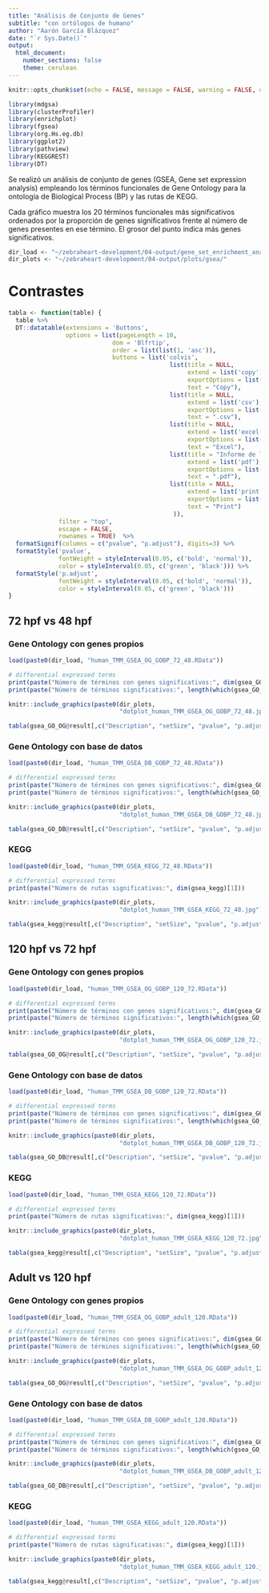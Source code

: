 ```yaml
---
title: "Análisis de Conjunto de Genes"
subtitle: "con ortólogos de humano"
author: "Aarón García Blázquez"
date: "`r Sys.Date()`"
output:
  html_document:
    number_sections: false
    theme: cerulean
---
```


```r
knitr::opts_chunk$set(echo = FALSE, message = FALSE, warning = FALSE, out.width = "100%")
```

```r
library(mdgsa)
library(clusterProfiler)
library(enrichplot)
library(fgsea)
library(org.Hs.eg.db)
library(ggplot2)
library(pathview)
library(KEGGREST)
library(DT)
```

Se realizó un análisis de conjunto de genes (GSEA, Gene set expression analysis) empleando los términos funcionales de Gene Ontology para la ontología de Biological Process (BP) y las rutas de KEGG.

Cada gráfico muestra los 20 términos funcionales más significativos ordenados por la proporción de genes significativos frente al número de genes presentes en ese término. El grosor del punto indica más genes significativos.

```r
dir_load <- "~/zebraheart-development/04-output/gene_set_enrichment_analysis/"
dir_plots <- "~/zebraheart-development/04-output/plots/gsea/"
```

# Contrastes {.tabset}

```r
tabla <- function(table) {
  table %>%
  DT::datatable(extensions = 'Buttons',
                options = list(pageLength = 10,                
                             dom = 'Blfrtip',
                             order = list(list(1, 'asc')),
                             buttons = list('colvis', 
                                             list(title = NULL,
                                                  extend = list('copy'),
                                                  exportOptions = list(columns = ":visible"),
                                                  text = "Copy"),
                                             list(title = NULL,
                                                  extend = list('csv'),
                                                  exportOptions = list(columns = ":visible"),
                                                  text = ".csv"),
                                             list(title = NULL,
                                                  extend = list('excel'),
                                                  exportOptions = list(columns = ":visible"),
                                                  text = "Excel"),
                                             list(title = "Informe de los resultados en formato pdf",
                                                  extend = list('pdf'),
                                                  exportOptions = list(columns = ":visible"),
                                                  text = ".pdf"),
                                             list(title = NULL,
                                                  extend = list('print'),
                                                  exportOptions = list(columns = ":visible"),
                                                  text = "Print")
                                              )),
              filter = "top", 
              escape = FALSE, 
              rownames = TRUE)  %>%
  formatSignif(columns = c("pvalue", "p.adjust"), digits=3) %>%
  formatStyle('pvalue', 
              fontWeight = styleInterval(0.05, c('bold', 'normal')), 
              color = styleInterval(0.05, c('green', 'black'))) %>%
  formatStyle('p.adjust', 
              fontWeight = styleInterval(0.05, c('bold', 'normal')), 
              color = styleInterval(0.05, c('green', 'black')))
}
```

## 72 hpf vs 48 hpf {.tabset}

### Gene Ontology con genes propios

```r
load(paste0(dir_load, "human_TMM_GSEA_OG_GOBP_72_48.RData"))

# differential expressed terms
print(paste("Número de términos con genes significativos:", dim(gsea_GO_OG)[1]))
print(paste("Número de términos significativos:", length(which(gsea_GO_OG@result$p.adjust < 0.05))))
```

```r
knitr::include_graphics(paste0(dir_plots,
                               "dotplot_human_TMM_GSEA_OG_GOBP_72_48.jpg"))
```

```r
tabla(gsea_GO_OG@result[,c("Description", "setSize", "pvalue", "p.adjust", "core_enrichment")])
```

### Gene Ontology con base de datos

```r
load(paste0(dir_load, "human_TMM_GSEA_DB_GOBP_72_48.RData"))

# differential expressed terms
print(paste("Número de términos con genes significativos:", dim(gsea_GO_DB)[1]))
print(paste("Número de términos significativos:", length(which(gsea_GO_DB@result$p.adjust < 0.05))))
```

```r
knitr::include_graphics(paste0(dir_plots,
                               "dotplot_human_TMM_GSEA_DB_GOBP_72_48.jpg"))
```

```r
tabla(gsea_GO_DB@result[,c("Description", "setSize", "pvalue", "p.adjust", "core_enrichment")])
```

### KEGG

```r
load(paste0(dir_load, "human_TMM_GSEA_KEGG_72_48.RData"))

# differential expressed terms
print(paste("Número de rutas significativas:", dim(gsea_kegg)[1]))
```

```r
knitr::include_graphics(paste0(dir_plots,
                               "dotplot_human_TMM_GSEA_KEGG_72_48.jpg"))
```

```r
tabla(gsea_kegg@result[,c("Description", "setSize", "pvalue", "p.adjust", "core_enrichment")])
```

## 120 hpf vs 72 hpf {.tabset}

### Gene Ontology con genes propios

```r
load(paste0(dir_load, "human_TMM_GSEA_OG_GOBP_120_72.RData"))

# differential expressed terms
print(paste("Número de términos con genes significativos:", dim(gsea_GO_OG)[1]))
print(paste("Número de términos significativos:", length(which(gsea_GO_OG@result$p.adjust < 0.05))))
```

```r
knitr::include_graphics(paste0(dir_plots,
                               "dotplot_human_TMM_GSEA_OG_GOBP_120_72.jpg"))
```

```r
tabla(gsea_GO_OG@result[,c("Description", "setSize", "pvalue", "p.adjust", "core_enrichment")])
```

### Gene Ontology con base de datos

```r
load(paste0(dir_load, "human_TMM_GSEA_DB_GOBP_120_72.RData"))

# differential expressed terms
print(paste("Número de términos con genes significativos:", dim(gsea_GO_DB)[1]))
print(paste("Número de términos significativos:", length(which(gsea_GO_DB@result$p.adjust < 0.05))))
```

```r
knitr::include_graphics(paste0(dir_plots,
                               "dotplot_human_TMM_GSEA_DB_GOBP_120_72.jpg"))
```

```r
tabla(gsea_GO_DB@result[,c("Description", "setSize", "pvalue", "p.adjust", "core_enrichment")])
```

### KEGG

```r
load(paste0(dir_load, "human_TMM_GSEA_KEGG_120_72.RData"))

# differential expressed terms
print(paste("Número de rutas significativas:", dim(gsea_kegg)[1]))
```

```r
knitr::include_graphics(paste0(dir_plots,
                               "dotplot_human_TMM_GSEA_KEGG_120_72.jpg"))
```

```r
tabla(gsea_kegg@result[,c("Description", "setSize", "pvalue", "p.adjust", "core_enrichment")])
```

## Adult vs 120 hpf {.tabset}

### Gene Ontology con genes propios

```r
load(paste0(dir_load, "human_TMM_GSEA_OG_GOBP_adult_120.RData"))

# differential expressed terms
print(paste("Número de términos con genes significativos:", dim(gsea_GO_OG)[1]))
print(paste("Número de términos significativos:", length(which(gsea_GO_OG@result$p.adjust < 0.05))))
```

```r
knitr::include_graphics(paste0(dir_plots,
                               "dotplot_human_TMM_GSEA_OG_GOBP_adult_120.jpg"))
```

```r
tabla(gsea_GO_OG@result[,c("Description", "setSize", "pvalue", "p.adjust", "core_enrichment")])
```

### Gene Ontology con base de datos

```r
load(paste0(dir_load, "human_TMM_GSEA_DB_GOBP_adult_120.RData"))

# differential expressed terms
print(paste("Número de términos con genes significativos:", dim(gsea_GO_DB)[1]))
print(paste("Número de términos significativos:", length(which(gsea_GO_DB@result$p.adjust < 0.05))))
```

```r
knitr::include_graphics(paste0(dir_plots,
                               "dotplot_human_TMM_GSEA_DB_GOBP_adult_120.jpg"))
```

```r
tabla(gsea_GO_DB@result[,c("Description", "setSize", "pvalue", "p.adjust", "core_enrichment")])
```

### KEGG

```r
load(paste0(dir_load, "human_TMM_GSEA_KEGG_adult_120.RData"))

# differential expressed terms
print(paste("Número de rutas significativas:", dim(gsea_kegg)[1]))
```

```r
knitr::include_graphics(paste0(dir_plots,
                               "dotplot_human_TMM_GSEA_KEGG_adult_120.jpg"))
```

```r
tabla(gsea_kegg@result[,c("Description", "setSize", "pvalue", "p.adjust", "core_enrichment")])
```

<div class="tocify-extend-page" data-unique="tocify-extend-page" style="height: 0;"></div>
